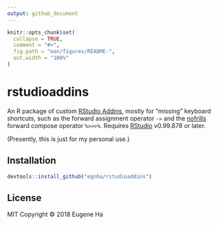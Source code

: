 ```yaml
---
output: github_document
---
```


<!-- README.md is generated from README.Rmd. Please edit that file -->

```r
knitr::opts_chunk$set(
  collapse = TRUE,
  comment = "#>",
  fig.path = "man/figures/README-",
  out.width = "100%"
)
```

# rstudioaddins

An R package of custom
[RStudio Addins](https://rstudio.github.io/rstudioaddins/), mostly for
"missing" keyboard shortcuts, such as the forward assignment operator `->` and
the [nofrills](https://github.com/egnha/nofrills) forward compose operator
`%>>>%`. Requires [RStudio](https://www.rstudio.com/products/rstudio/) v0.99.878
or later.

(Presently, this is just for my personal use.)

## Installation

```r
devtools::install_github("egnha/rstudioaddins")
```

## License

MIT Copyright © 2018 Eugene Ha
